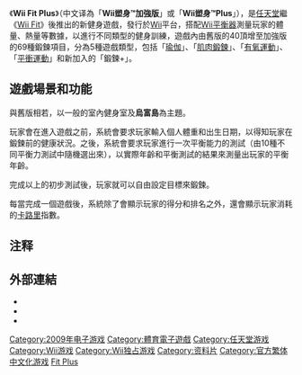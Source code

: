 {{Infobox VG
|title=Wii Fit Plus
| image = File:Wii Fit Plus PAL.jpg
|caption=《Wii Fit Plus》歐洲／澳洲版封面
|developer=[[任天堂情报开发本部|任天堂情报开发本部第五小组]]
|publisher=[[任天堂|任天堂]]
|released={{collapsible list|title=2009年10月1日|{{vgrelease|JP|2009年10月1日<ref name="JP release">{{cite web |first= |last= |author=Spencer |title=Standalone Wii Fit Plus Sold At A Deep Discount |url=http://www.siliconera.com/2009/07/23/standalone-wii-fit-plus-sold-at-a-deep-discount/ |work=Siliconera |date=23 July 2009 |accessdate=1 September 2009 |archive-date=2019-06-29 |archive-url=https://web.archive.org/web/20190629080217/https://www.siliconera.com/2009/07/23/standalone-wii-fit-plus-sold-at-a-deep-discount/ }}</ref>|NA|2009年10月4日<ref name="NA release">{{cite web |title=Nintendo Unveils ''Wii Fit Plus'' Launch Date and New Colors of Nintendo DSi, Wii Remote |url=http://www.businesswire.com/news/home/20090831006002/en |publisher=Nintendo of America |location=Las Vegas, Nevada |date=31 August 2009 |month= |year= |archivedate=2018-09-01 |quote=Nintendo today announced that the new ''Wii Fit Plus'' game will launch in North America on Oct. 4 |accessdate=1 September 2009 |archive-url=https://web.archive.org/web/20180901044502/https://www.businesswire.com/news/home/20090831006002/en |dead-url=no }}</ref>|AUS|2009年10月15日<ref>{{cite web |url=http://www.vooks.net/story-18482-Wii-Fit-Plus-dated-priced-for-Australia.html |title=存档副本 |accessdate=2011-09-28 |deadurl=yes |archiveurl=https://web.archive.org/web/20110929193516/http://www.vooks.net/story-18482-Wii-Fit-Plus-dated-priced-for-Australia.html |archivedate=2011-09-29 }}</ref>|EU|2009年10月30日<ref name="EUPress">{{cite press release |title=Nintendo introduces new social entertainment experiences at E3 Expo |publisher=Nintendo of Europe |date=2009-06-02 |url=http://nintendo.co.uk/NOE/en_GB/news/2009/nintendo_introduces_new_social_entertainment_experiences_at_e3_expo_13655.html |accessdate =2009-06-03}}</ref>|TW|2010年1月30日<ref>{{cite web| language =zh-tw| publisher =台湾任天堂| title =游戏软件| url =http://www.nintendo.tw/wii_software.htm| author =| date =| accessdate =2010-04-29| deadurl =yes| archiveurl =https://web.archive.org/web/20100328132759/http://www.nintendo.tw/wii_software.htm| archivedate =2010-03-28}}</ref>|HK|2010年2月8日<ref>{{cite web| language =zh-hk| publisher =香港任天堂| title =游戏软件| url =http://www.nintendo.com.hk/wii_software.htm| author =| date =| accessdate =2010-04-29| deadurl =yes| archiveurl =https://web.archive.org/web/20100506014952/http://www.nintendo.com.hk/wii_software.htm| archivedate =2010-05-06}}</ref>}} }}
| genre = [[健身类游戏|健身类]]
|modes=[[单人游戏|單人]]
|platforms=[[Wii|Wii]]
}}

《'''Wii Fit Plus'''》（中文译為「'''Wii塑身™加強版'''」或「'''Wii塑身™Plus'''」），是[[任天堂|任天堂]]繼《[[Wii_Fit|Wii Fit]]》後推出的新健身遊戲，發行於[[Wii|Wii]]平台，搭配[[Wii平衡器|Wii平衡器]]測量玩家的體量、熱量等數據，以進行不同類型的健身訓練，遊戲內由舊版的40頂增至加強版的69種鍛鍊項目，分為5種遊戲類型，包括「[[瑜伽|瑜伽]]」、「[[肌肉鍛鍊|肌肉鍛鍊]]」、「[[有氧運動|有氧運動]]」、「[[平衝運動|平衝運動]]」和新加入的「鍛鍊+」。

== 遊戲場景和功能 ==
與舊版相若，以一般的室內健身室及'''烏富島'''為主題。

玩家會在進入遊戲之前，系統會要求玩家輸入個人體重和出生日期，以得知玩家在鍛鍊前的健康狀況。之後，系統會要求玩家進行一次平衡能力的測試（由10種不同平衡力測試中隨機選出來），以實際年齡和平衡測試的結果來測量出玩家的平衡年齡。

完成以上的初步測試後，玩家就可以自由設定目標來鍛鍊。

每當完成一個遊戲後，系統除了會顯示玩家的得分和排名之外，還會顯示玩家消耗的[[卡路里|卡路里]]指數。

== 注释 ==
{{reflist|2}}

== 外部連結 ==
*{{zh-hk}}{{Official|http://www.nintendo.com.hk/wfp_beginner.htm}}
*{{ja}}{{Official|http://www.nintendo.co.jp/wii/rfpj/index.html}}
*{{en}}{{Official|http://wiifit.com/ }}

{{Wii系列}}

{{Portal bar|電子遊戲|任天堂}}

{{DEFAULTSORT:Wii Fit Plus}}
[[Category:2009年电子游戏|Category:2009年电子游戏]]
[[Category:體育電子遊戲|Category:體育電子遊戲]]
[[Category:任天堂游戏|Category:任天堂游戏]]
[[Category:Wii游戏|Category:Wii游戏]]
[[Category:Wii独占游戏|Category:Wii独占游戏]]
[[Category:资料片|Category:资料片]]
[[Category:官方繁体中文化游戏|Category:官方繁体中文化游戏]]
[[Category:Wii系列|Fit Plus]]